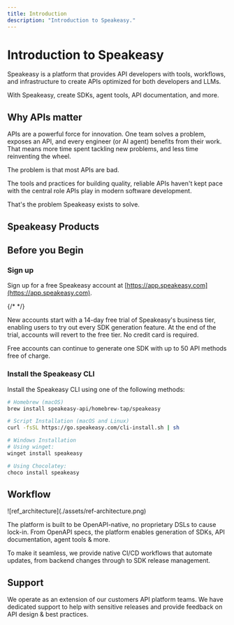 ```yaml
---
title: Introduction
description: "Introduction to Speakeasy."
---
```



# Introduction to Speakeasy

Speakeasy is a platform that provides API developers with tools, workflows, and infrastructure to create APIs optimized for both developers and LLMs.

With Speakeasy, create SDKs, agent tools, API documentation, and more.

## Why APIs matter

APIs are a powerful force for innovation. One team solves a problem, exposes an API, and every engineer (or AI agent) benefits from their work. That means more time spent tackling new problems, and less time reinventing the wheel.

The problem is that most APIs are bad.

The tools and practices for building quality, reliable APIs haven't kept pace with the central role APIs play in modern software development.

That's the problem Speakeasy exists to solve.

## Speakeasy Products

<CardGrid cards={productCards} />

## Before you Begin

### Sign up
Sign up for a free Speakeasy account at [https://app.speakeasy.com](https://app.speakeasy.com).

{/* <SignUpButton className="w-fit my-8"/> */}

New accounts start with a 14-day free trial of Speakeasy's business tier, enabling users to try out every SDK generation feature. At the end of the trial, accounts will revert to the free tier. No credit card is required.

Free accounts can continue to generate one SDK with up to 50 API methods free of charge.

### Install the Speakeasy CLI
Install the Speakeasy CLI using one of the following methods:

<CodeWithTabs>

```bash !!tabs Homebrew
# Homebrew (macOS)
brew install speakeasy-api/homebrew-tap/speakeasy
```

```bash !!tabs Script
# Script Installation (macOS and Linux)
curl -fsSL https://go.speakeasy.com/cli-install.sh | sh
```

```bash !!tabs Winget
# Windows Installation
# Using winget:
winget install speakeasy
```

```bash !!tabs Chocolatey
# Using Chocolatey:
choco install speakeasy
```
</CodeWithTabs>


## Workflow

<div style={{textAlign: "center"}}>
    ![ref_architecture](./assets/ref-architecture.png)
</div>

The platform is built to be OpenAPI-native, no proprietary DSLs to cause lock-in. From OpenAPI specs, the platform enables generation of SDKs, API documentation, agent tools & more.

To make it seamless, we provide native CI/CD workflows that automate updates, from backend changes through to SDK release management.

## Support

We operate as an extension of our customers API platform teams. We have dedicated support to help with sensitive releases and provide feedback on API design & best practices.

